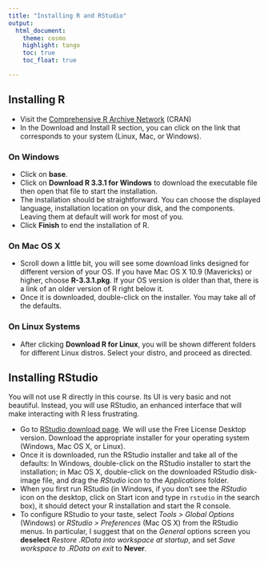 ```yaml
---
title: "Installing R and RStudio"
output:
  html_document:
    theme: cosmo
    highlight: tango
    toc: true
    toc_float: true

---
```


## Installing R

* Visit the [Comprehensive R Archive Network](https://cran.r-project.org/) (CRAN)
* In the Download and Install R section, you can click on the link that corresponds to your system (Linux, Mac, or Windows).

### On Windows
* Click on **base**.
* Click on **Download R 3.3.1 for Windows** to download the executable file then open that file to start the installation.
* The installation should be straightforward. You can choose the displayed language, installation location on your disk, and the components. Leaving them at default will work for most of you.
* Click **Finish** to end the installation of R.

### On Mac OS X
* Scroll down a little bit, you will see some download links designed for different version of your OS. If you have Mac OS X 10.9 (Mavericks) or higher, choose **R-3.3.1.pkg**. If your OS version is older than that, there is a link of an older version of R right below it.
* Once it is downloaded, double-click on the installer. You may take all of the defaults.

### On Linux Systems
* After clicking **Download R for Linux**, you will be shown different folders for different Linux distros. Select your distro, and proceed as directed.

## Installing RStudio
You will not use R directly in this course. Its UI is very basic and not beautiful. Instead, you will use RStudio, an enhanced interface that will make interacting with R less frustrating.

* Go to [RStudio download page](https://www.rstudio.com/products/rstudio/download3/). We will use the Free License Desktop version. Download the appropriate installer for your operating system (Windows, Mac OS X, or Linux).
* Once it is downloaded, run the RStudio installer and take all of the defaults: In Windows, double-click on the RStudio installer to start the installation; in Mac OS X, double-click on the downloaded RStudio disk-image file, and drag the *RStudio* icon to the *Applications* folder.
*  When you first run RStudio (in Windows, if you don't see the *RStudio* icon on the desktop, click on Start icon and type in `rstudio` in the search box), it should detect your R installation and start the R console.  
* To configure RStudio to your taste, select *Tools > Global Options* (Windows) or *RStudio > Preferences* (Mac OS X) from the RStudio menus. In particular, I suggest that on the *General* options screen you **deselect** *Restore .RData into workspace at startup*, and set *Save workspace to .RData on exit* to **Never**. 
